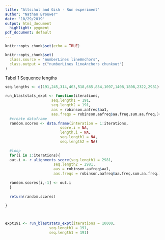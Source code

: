 ```yaml
---
title: "Altschul and Gish - Run experiment"
author: "Nathan Brouwer"
date: "10/29/2019"
output: html_document
  highlight: pygment
pdf_document: default
---
```


```r
knitr::opts_chunk$set(echo = TRUE)

knitr::opts_chunk$set(
  class.source = "numberLines lineAnchors", 
  class.output = c("numberLines lineAnchors chunkout") 
)
```



Tabel 1 Sequence lengths

```r
seq.lengths <- c(191,245,314,403,518,665,854,1097,1408,1808,2322,2981)
```


```r
run_blaststats_expt <- function(iterations, 
                     seq.length1 = 191,
                     seq.length2 = 191,
                     aas = robinson.aafreq$aa1,
                     aas.freqs = robinson.aafreq$aa.freq.sum.aa.freq.){
  #create dataframe
  random.scores <- data.frame(interation = 1:iterations,
                         score.i = NA,
                         length.i = NA,
                         seq.length1 = NA, 
                         seq.length2 = NA)
  
  #loop
  for(i in 1:iterations){
  out.i <- r_alignments_score(seq.length1 = 2981, 
                      seq.length2 = 2981, 
                      aas = robinson.aafreq$aa1,
                      aas.freqs = robinson.aafreq$aa.freq.sum.aa.freq.)
  
  random.scores[i,-1] <- out.i
  }
  
  return(random.scores)
                     
}
  



```


```r
expt191 <- run_blaststats_expt(iterations = 10000,
                    seq.length1 = 191,
                    seq.length1 = 191)
```
